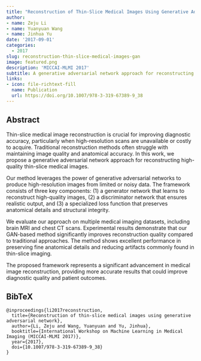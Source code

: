 ```yaml
---
title: "Reconstruction of Thin-Slice Medical Images Using Generative Adversarial Network"
author: 
- name: Zeju Li
- name: Yuanyuan Wang
- name: Jinhua Yu
date: '2017-09-01'
categories:
  - 2017
slug: reconstruction-thin-slice-medical-images-gan
image: featured.png
description: 'MICCAI-MLMI 2017'
subtitle: A generative adversarial network approach for reconstructing high-quality thin-slice medical images.
links:
- icon: file-richtext-fill
  name: Publication
  url: https://doi.org/10.1007/978-3-319-67389-9_38
---
```


## Abstract

Thin-slice medical image reconstruction is crucial for improving diagnostic accuracy, particularly when high-resolution scans are unavailable or costly to acquire. Traditional reconstruction methods often struggle with maintaining image quality and anatomical accuracy. In this work, we propose a generative adversarial network approach for reconstructing high-quality thin-slice medical images.

Our method leverages the power of generative adversarial networks to produce high-resolution images from limited or noisy data. The framework consists of three key components: (1) a generator network that learns to reconstruct high-quality images, (2) a discriminator network that ensures realistic output, and (3) a specialized loss function that preserves anatomical details and structural integrity.

We evaluate our approach on multiple medical imaging datasets, including brain MRI and chest CT scans. Experimental results demonstrate that our GAN-based method significantly improves reconstruction quality compared to traditional approaches. The method shows excellent performance in preserving fine anatomical details and reducing artifacts commonly found in thin-slice imaging.

The proposed framework represents a significant advancement in medical image reconstruction, providing more accurate results that could improve diagnostic quality and patient outcomes.

## BibTeX

```{=html}
<pre class="quarto-appendix-bibtex" data-clipboard-text="@inproceedings{li2017reconstruction,
  title={Reconstruction of thin-slice medical images using generative adversarial network},
  author={Li, Zeju and Wang, Yuanyuan and Yu, Jinhua},
  booktitle={International Workshop on Machine Learning in Medical Imaging (MICCAI-MLMI 2017)},
  year={2017},
  doi={10.1007/978-3-319-67389-9_38}
}"><code>@inproceedings{li2017reconstruction,
  title={Reconstruction of thin-slice medical images using generative adversarial network},
  author={Li, Zeju and Wang, Yuanyuan and Yu, Jinhua},
  booktitle={International Workshop on Machine Learning in Medical Imaging (MICCAI-MLMI 2017)},
  year={2017},
  doi={10.1007/978-3-319-67389-9_38}
}</code></pre>
``` 